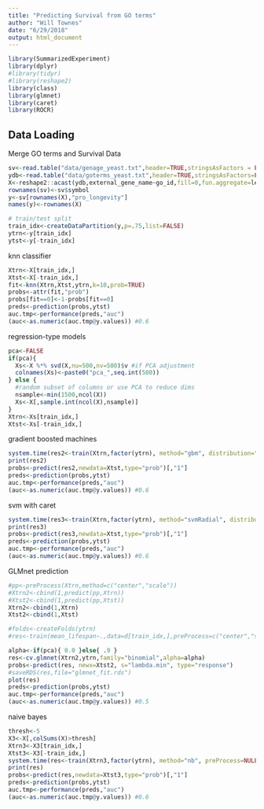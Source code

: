 ```yaml
---
title: "Predicting Survival from GO terms"
author: "Will Townes"
date: "6/29/2018"
output: html_document
---
```


```r
library(SummarizedExperiment)
library(dplyr)
#library(tidyr)
#library(reshape2)
library(class)
library(glmnet)
library(caret)
library(ROCR)
```

## Data Loading

Merge GO terms and Survival Data

```r
sv<-read.table("data/genage_yeast.txt",header=TRUE,stringsAsFactors = FALSE)
ydb<-read.table("data/goterms_yeast.txt",header=TRUE,stringsAsFactors=FALSE)
X<-reshape2::acast(ydb,external_gene_name~go_id,fill=0,fun.aggregate=length)
rownames(sv)<-sv$symbol
y<-sv[rownames(X),"pro_longevity"]
names(y)<-rownames(X)

# train/test split
train_idx<-createDataPartition(y,p=.75,list=FALSE)
ytrn<-y[train_idx]
ytst<-y[-train_idx]
```

knn classifier

```r
Xtrn<-X[train_idx,]
Xtst<-X[-train_idx,]
fit<-knn(Xtrn,Xtst,ytrn,k=10,prob=TRUE)
probs<-attr(fit,"prob")
probs[fit==0]<-1-probs[fit==0]
preds<-prediction(probs,ytst)
auc.tmp<-performance(preds,"auc")
(auc<-as.numeric(auc.tmp@y.values)) #0.6
```

regression-type models

```r
pca<-FALSE
if(pca){
  Xs<-X %*% svd(X,nu=500,nv=500)$v #if PCA adjustment
  colnames(Xs)<-paste0("pca_",seq.int(500))
} else {
  #random subset of columns or use PCA to reduce dims
  nsample<-min(1500,ncol(X))
  Xs<-X[,sample.int(ncol(X),nsample)]
}
Xtrn<-Xs[train_idx,]
Xtst<-Xs[-train_idx,]
```

gradient boosted machines

```r
system.time(res2<-train(Xtrn,factor(ytrn), method="gbm", distribution="bernoulli", preProcess=NULL, verbose=FALSE, metric="Kappa", trControl=trainControl("cv",5), tuneGrid=expand.grid(interaction.depth=c(1,2),n.trees=c(800,1600),shrinkage=.005,n.minobsinnode=10)))
print(res2)
probs<-predict(res2,newdata=Xtst,type="prob")[,"1"]
preds<-prediction(probs,ytst)
auc.tmp<-performance(preds,"auc")
(auc<-as.numeric(auc.tmp@y.values)) #0.6
```

svm with caret
```r
system.time(res3<-train(Xtrn,factor(ytrn), method="svmRadial", distribution="bernoulli", preProcess=NULL, verbose=FALSE, metric="Kappa", trControl=trainControl("cv",5),prob.model=TRUE))
print(res3)
probs<-predict(res3,newdata=Xtst,type="prob")[,"1"]
preds<-prediction(probs,ytst)
auc.tmp<-performance(preds,"auc")
(auc<-as.numeric(auc.tmp@y.values)) #0.6
```

GLMnet prediction

```r
#pp<-preProcess(Xtrn,method=c("center","scale"))
#Xtrn2<-cbind(1,predict(pp,Xtrn))
#Xtst2<-cbind(1,predict(pp,Xtst))
Xtrn2<-cbind(1,Xtrn)
Xtst2<-cbind(1,Xtst)

#folds<-createFolds(ytrn)
#res<-train(mean_lifespan~.,data=d[train_idx,],preProcess=c("center","scale"))

alpha<-if(pca){ 0.0 }else{ .9 }
res<-cv.glmnet(Xtrn2,ytrn,family="binomial",alpha=alpha)
probs<-predict(res, newx=Xtst2, s="lambda.min", type="response")
#saveRDS(res,file="glmnet_fit.rds")
plot(res)
preds<-prediction(probs,ytst)
auc.tmp<-performance(preds,"auc")
(auc<-as.numeric(auc.tmp@y.values)) #0.5
```

naive bayes

```r
thresh<-5
X3<-X[,colSums(X)>thresh]
Xtrn3<-X3[train_idx,]
Xtst3<-X3[-train_idx,]
system.time(res<-train(Xtrn3,factor(ytrn), method="nb", preProcess=NULL, metric="Kappa", trControl=trainControl("cv",5), tuneGrid=expand.grid(fL=c(0,0.5,1.0),usekernel=TRUE,adjust=c(0.5,1.0))))
print(res)
probs<-predict(res,newdata=Xtst3,type="prob")[,"1"]
preds<-prediction(probs,ytst)
auc.tmp<-performance(preds,"auc")
(auc<-as.numeric(auc.tmp@y.values)) #0.6
```

